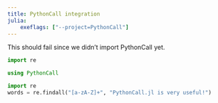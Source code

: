 ```yaml
---
title: PythonCall integration
julia:
    exeflags: ["--project=PythonCall"]
---
```


This should fail since we didn't import PythonCall yet.

```python
import re
```

```julia
using PythonCall
```

```python
import re
words = re.findall("[a-zA-Z]+", "PythonCall.jl is very useful!")
```
